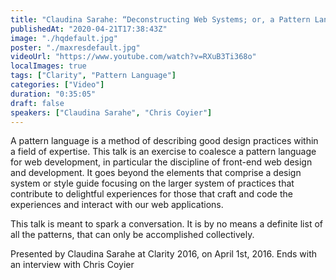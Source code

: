 ```yaml
---
title: "Claudina Sarahe: “Deconstructing Web Systems; or, a Pattern Language for Web Develo…” — Clarity 2016"
publishedAt: "2020-04-21T17:38:43Z"
image: "./hqdefault.jpg"
poster: "./maxresdefault.jpg"
videoUrl: "https://www.youtube.com/watch?v=RXuB3Ti368o"
localImages: true
tags: ["Clarity", "Pattern Language"]
categories: ["Video"]
duration: "0:35:05"
draft: false
speakers: ["Claudina Sarahe", "Chris Coyier"]
---
```


A pattern language is a method of describing good design practices within a field of expertise. This talk is an exercise to coalesce a pattern language for web development, in particular the discipline of front-end web design and development. It goes beyond the elements that comprise a design system or style guide focusing on the larger system of practices that contribute to delightful experiences for those that craft and code the experiences and interact with our web applications.

This talk is meant to spark a conversation. It is by no means a definite list of all the patterns, that can only be accomplished collectively.

Presented by Claudina Sarahe at Clarity 2016, on April 1st, 2016. Ends with an interview with Chris Coyier
